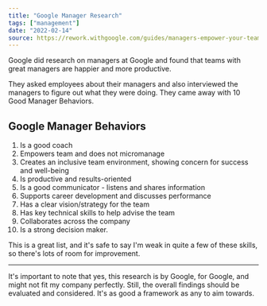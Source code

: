 ```yaml
---
title: "Google Manager Research"
tags: ["management"]
date: "2022-02-14"
source: https://rework.withgoogle.com/guides/managers-empower-your-team/steps/introduction/
---
```


Google did research on managers at Google and found that teams with great managers are happier and more productive.

They asked employees about their managers and also interviewed the managers to figure out what they were doing. They came away with 10 Good Manager Behaviors.

## Google Manager Behaviors

1. Is a good coach
2. Empowers team and does not micromanage
3. Creates an inclusive team environment, showing concern for success and well-being
4. Is productive and results-oriented
5. Is a good communicator - listens and shares information
6. Supports career development and discusses performance
7. Has a clear vision/strategy for the team
8. Has key technical skills to help advise the team
9. Collaborates across the company
10. Is a strong decision maker.

This is a great list, and it's safe to say I'm weak in quite a few of these skills, so there's lots of room for improvement.

---

It's important to note that yes, this research is by Google, for Google, and might not fit my company perfectly. Still, the overall findings should be evaluated and considered. It's as good a framework as any to aim towards.
